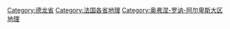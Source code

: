 [[Category:德龙省|Category:德龙省]]
[[Category:法国各省地理|Category:法国各省地理]]
[[Category:奥弗涅-罗讷-阿尔卑斯大区地理|Category:奥弗涅-罗讷-阿尔卑斯大区地理]]